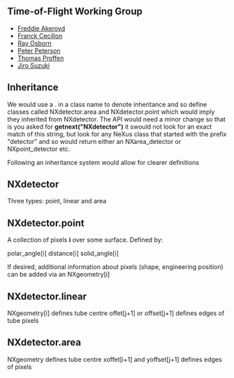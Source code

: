 ==Time-of-Flight Working Group==
*[[User:Freddie Akeroyd|Freddie Akeroyd]]
*[[User:Franck Cecillon|Franck Cecillon]]
*[[User:Ray Osborn|Ray Osborn]]
*[[User:Peter Peterson|Peter Peterson]]
*[[User:Thomas Proffen|Thomas Proffen]]
*[[User:Jiro Suzuki|Jiro Suzuki]]

== Inheritance ==

We would use a . in a class name to denote inheritance and so define classes called NXdetector.area and NXdetector.point which would imply they inherited from NXdetector. The API would need a minor change so that is you asked for '''getnext("NXdetector")''' it swould not look for an exact match of this string, but look for any NeXus class that started with the prefix "detector" and so would return either an NXarea_detector or NXpoint_detector etc.

Following an inheritance system would allow for clearer definitions

== NXdetector ==

Three types: point, linear and area


== NXdetector.point ==

A collection of pixels '''i''' over some surface. Defined by:

polar_angle[i]
distance[i]
solid_angle[i]

If desired, additional information about pixels (shape, engineering position) can be added via an NXgeometry[i]

== NXdetector.linear ==
NXgeometry[i] defines tube centre
offet[j+1] or offset[j+1] defines edges of tube pixels

== NXdetector.area ==

NXgeometry defines tube centre
xoffet[i+1] and yoffset[j+1] defines edges of pixels